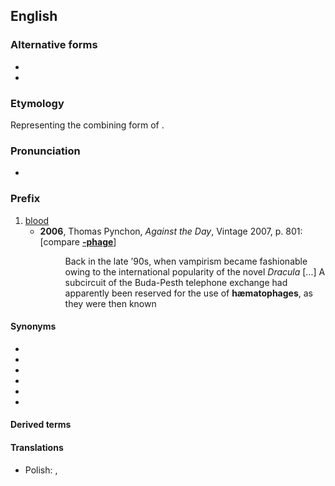 {{also|hæmato-}}
==English==

===Alternative forms===
* {{l|en|hæmato-}}
* {{l|en|hemato-}}

===Etymology===
Representing the combining form of {{uder|en|grc|αἷμα||blood}}.

===Pronunciation===
* {{IPA|en|/hiːmətəʊ/}}

===Prefix===
{{en-prefix}}

# [[blood]]
#* '''2006''', Thomas Pynchon, ''Against the Day'', Vintage 2007, p. 801: [compare '''[[-phage]]''']
#*: Back in the late ’90s, when vampirism became fashionable owing to the international popularity of the novel ''Dracula'' [...] A subcircuit of the Buda-Pesth telephone exchange had apparently been reserved for the use of '''hæmatophages''', as they were then known

====Synonyms====
* {{l|en|haem-}}
* {{l|en|hæm-}}
* {{l|en|haemo-}}
* {{l|en|hæmo-}}
* {{l|en|hem-}}
* {{l|en|hemo-}}

====Derived terms====
{{prefixsee|en}}

====Translations====
{{trans-top}}
{{trans-mid}}
* Polish: {{t|pl|hemato-}}, {{t+|pl|hemo-}}
{{trans-bottom}}